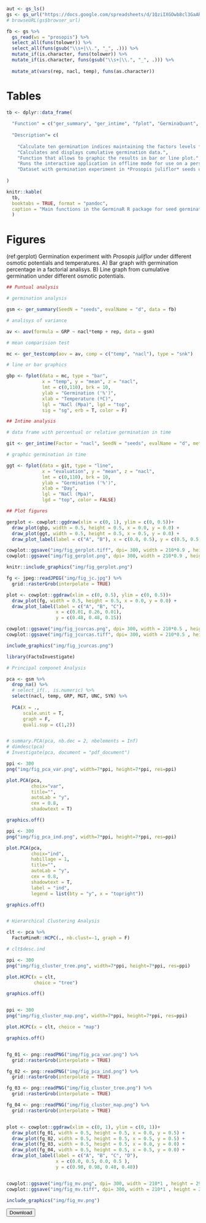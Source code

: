 
```r

aut <- gs_ls()
gs <- gs_url("https://docs.google.com/spreadsheets/d/1QziIXGOwb8cl3GaARJq6Ez6aU7vND_UHKJnFcAKx0VI/edit#gid=137089581") 
# browseURL(gs$browser_url)

fb <- gs %>% 
  gs_read(ws = "prosopis") %>% 
  select_all(funs(tolower)) %>%            
  select_all(funs(gsub("\\s+|\\.", "_", .))) %>% 
  mutate_if(is.character, funs(tolower)) %>% 
  mutate_if(is.character, funs(gsub("\\s+|\\.", "_", .))) %>% 
  
  mutate_at(vars(rep, nacl, temp), funs(as.character))

```

# Tables {-}

```r

tb <- dplyr::data_frame(
  
  "Function" = c("ger_summary", "ger_intime", "fplot", "GerminaQuant", "prosopis"),
  
  "Description"= c(
    
    "Calculate ten germination indices maintaining the factors levels for analysis of variance",
    "Calculates and displays cumulative germination data.",
    "Function that allows to graphic the results in bar or line plot.",
    "Runs the interactive application in offline mode for use on a personal computer.",
    "Dataset with germination experiment in *Prosopis juliflor* seeds under under different osmotic potentials and temperatures.")
  
)

knitr::kable(
  tb,
  booktabs = TRUE, format = "pandoc",
  caption = "Main functions in the GerminaR R package for seed germination variables and graphical analysis."
  )

```

# Figures {-}

(ref:gerplot) Germination  experiment with *Prosopis juliflor* under different osmotic potentials and temperatures. A) Bar graph with germination percentage in a factorial analisys. B)  Line graph from cumulative germination under different osmotic potentials.

```r

## Puntual analysis

# germination analysis

gsm <- ger_summary(SeedN = "seeds", evalName = "d", data = fb)

# analisys of variance

av <- aov(formula = GRP ~ nacl*temp + rep, data = gsm)

# mean comparision test

mc <- ger_testcomp(aov = av, comp = c("temp", "nacl"), type = "snk")

# line or bar graphics

gbp <- fplot(data = mc, type = "bar", 
             x = "temp", y = "mean", z = "nacl", 
             lmt = c(0,110), brk = 10,
             ylab = "Germination ('%')", 
             xlab = "Temperature (ºC)", 
             lgl = "NaCl (Mpa)", lgd = "top", 
             sig = "sg", erb = T, color = F)

## Intime analysis

# data frame with percentual or relative germination in time

git <- ger_intime(Factor = "nacl", SeedN = "seeds", evalName = "d", method = "percentage", data = fb)

# graphic germination in time

ggt <- fplot(data = git, type = "line", 
             x = "evaluation", y = "mean", z = "nacl", 
             lmt = c(0,110), brk = 10,
             ylab = "Germination ('%')", 
             xlab = "Day", 
             lgl = "NaCl (Mpa)", 
             lgd = "top", color = FALSE)

## Plot figures

gerplot <- cowplot::ggdraw(xlim = c(0, 1), ylim = c(0, 0.5))+
  draw_plot(gbp, width = 0.5, height = 0.5, x = 0.0, y = 0.0) +
  draw_plot(ggt, width = 0.5, height = 0.5, x = 0.5, y = 0.0) +
  draw_plot_label(label = c("A", "B"), x = c(0.0, 0.5), y = c(0.5, 0.5))

cowplot::ggsave("img/fig_gerplot.tiff", dpi= 300, width = 210*0.9 , height = 297*0.4, units = "mm")
cowplot::ggsave("img/fig_gerplot.png", dpi= 300, width = 210*0.9 , height = 297*0.4, units = "mm")

knitr::include_graphics("img/fig_gerplot.png")

```


```r

fg <- jpeg::readJPEG("img/fig_jc.jpg") %>% 
  grid::rasterGrob(interpolate = TRUE)

plot <- cowplot::ggdraw(xlim = c(0, 0.5), ylim = c(0, 0.5))+
  draw_plot(fg, width = 0.5, height = 0.5, x = 0.0, y = 0.0) +
  draw_plot_label(label = c("A", "B", "C"),
                  x = c(0.01, 0.26, 0.01), 
                  y = c(0.48, 0.48, 0.15))

cowplot::ggsave("img/fig_jcurcas.png", dpi= 300, width = 210*0.5 , height = 297*0.3, units = "mm")
cowplot::ggsave("img/fig_jcurcas.tiff", dpi= 300, width = 210*0.5 , height = 297*0.3, units = "mm")

include_graphics("img/fig_jcurcas.png")

```


```r

library(FactoInvestigate)

# Principal componet Analysis

pca <- gsm %>% 
  drop_na() %>% 
  # select_if(., is.numeric) %>% 
  select(nacl, temp, GRP, MGT, UNC, SYN) %>% 
  
  PCA(X = ., 
      scale.unit = T,
      graph = F,
      quali.sup = c(1,2))


# summary.PCA(pca, nb.dec = 2, nbelements = Inf)
# dimdesc(pca)
# Investigate(pca, document = "pdf_document")

ppi <- 300
png("img/fig_pca_var.png", width=7*ppi, height=7*ppi, res=ppi)

plot.PCA(pca,
         choix="var",
         title="",
         autoLab = "y", 
         cex = 0.8,
         shadowtext = T)

graphics.off()

ppi <- 300
png("img/fig_pca_ind.png", width=7*ppi, height=7*ppi, res=ppi)

plot.PCA(pca,
         choix="ind",
         habillage = 1,
         title="",
         autoLab = "y", 
         cex = 0.8,
         shadowtext = T,
         label = "ind",
         legend = list(bty = "y", x = "topright"))

graphics.off()


# Hierarchical Clustering Analysis

clt <- pca %>% 
  FactoMineR::HCPC(., nb.clust=-1, graph = F)

# clt$desc.ind

ppi <- 300
png("img/fig_cluster_tree.png", width=7*ppi, height=7*ppi, res=ppi)

plot.HCPC(x = clt, 
          choice = "tree")

graphics.off()


ppi <- 300
png("img/fig_cluster_map.png", width=7*ppi, height=7*ppi, res=ppi)

plot.HCPC(x = clt, choice = "map")

graphics.off()


fg_01 <- png::readPNG("img/fig_pca_var.png") %>% 
  grid::rasterGrob(interpolate = TRUE)

fg_02 <- png::readPNG("img/fig_pca_ind.png") %>% 
  grid::rasterGrob(interpolate = TRUE)

fg_03 <- png::readPNG("img/fig_cluster_tree.png") %>% 
  grid::rasterGrob(interpolate = TRUE)

fg_04 <- png::readPNG("img/fig_cluster_map.png") %>% 
  grid::rasterGrob(interpolate = TRUE)


plot <- cowplot::ggdraw(xlim = c(0, 1), ylim = c(0, 1))+
  draw_plot(fg_01, width = 0.5, height = 0.5, x = 0.0, y = 0.5) +
  draw_plot(fg_02, width = 0.5, height = 0.5, x = 0.5, y = 0.5) +
  draw_plot(fg_03, width = 0.5, height = 0.5, x = 0.0, y = 0.0) +
  draw_plot(fg_04, width = 0.5, height = 0.5, x = 0.5, y = 0.0) +
  draw_plot_label(label = c("A", "B", "C", "D"),
                  x = c(0.0, 0.5, 0.0, 0.5 ), 
                  y = c(0.98, 0.98, 0.48, 0.48))


cowplot::ggsave("img/fig_mv.png", dpi= 300, width = 210*1 , height = 297*0.7, units = "mm")
cowplot::ggsave("img/fig_mv.tiff", dpi= 300, width = 210*1 , height = 297*0.7, units = "mm")

include_graphics("img/fig_mv.png")

```

<a href="img/fig_mv.tiff" download><button>Download</button> </a>


